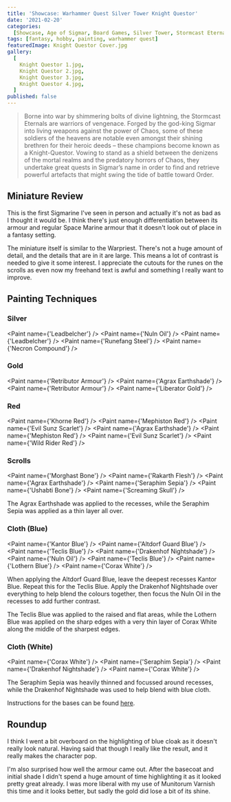```yaml
---
title: 'Showcase: Warhammer Quest Silver Tower Knight Questor'
date: '2021-02-20'
categories:
  [Showcase, Age of Sigmar, Board Games, Silver Tower, Stormcast Eternals]
tags: [fantasy, hobby, painting, warhammer quest]
featuredImage: Knight Questor Cover.jpg
gallery:
  [
    Knight Questor 1.jpg,
    Knight Questor 2.jpg,
    Knight Questor 3.jpg,
    Knight Questor 4.jpg,
  ]
published: false
---
```


> Borne into war by shimmering bolts of divine lightning, the Stormcast Eternals are warriors of vengenace. Forged by
> the god-king Sigmar into living weapons against the power of Chaos, some of these soldiers of the heavens are notable
> even amongst their shining brethren for their heroic deeds – these champions become known as a Knight-Questor. Vowing
> to stand as a shield between the denizens of the mortal realms and the predatory horrors of Chaos, they undertake
> great quests in Sigmar’s name in order to find and retrieve powerful artefacts that might swing the tide of battle
> toward Order.

## Miniature Review

This is the first Sigmarine I've seen in person and actually it's not as bad as I thought it would be. I think there's
just enough differentiation between its armour and regular Space Marine armour that it doesn't look out of place in a
fantasy setting.

The miniature itself is similar to the Warpriest. There's not a huge amount of detail, and the details that are in it
are large. This means a lot of contrast is needed to give it some interest. I appreciate the cutouts for the runes on
the scrolls as even now my freehand text is awful and something I really want to improve.

## Painting Techniques

### Silver
<Paint name={'Leadbelcher'} />
<Paint name={'Nuln Oil'} />
<Paint name={'Leadbelcher'} />
<Paint name={'Runefang Steel'} />
<Paint name={'Necron Compound'} />

### Gold
<Paint name={'Retributor Armour'} />
<Paint name={'Agrax Earthshade'} />
<Paint name={'Retributor Armour'} />
<Paint name={'Liberator Gold'} />

### Red
<Paint name={'Khorne Red'} />
<Paint name={'Mephiston Red'} />
<Paint name={'Evil Sunz Scarlet'} />
<Paint name={'Agrax Earthshade'} />
<Paint name={'Mephiston Red'} />
<Paint name={'Evil Sunz Scarlet'} />
<Paint name={'Wild Rider Red'} />

### Scrolls
<Paint name={'Morghast Bone'} />
<Paint name={'Rakarth Flesh'} />
<Paint name={'Agrax Earthshade'} />
<Paint name={'Seraphim Sepia'} />
<Paint name={'Ushabti Bone'} />
<Paint name={'Screaming Skull'} />

The Agrax Earthshade was applied to the recesses, while the Seraphim Sepia was applied as a thin layer all over.

### Cloth (Blue)
<Paint name={'Kantor Blue'} />
<Paint name={'Altdorf Guard Blue'} />
<Paint name={'Teclis Blue'} />
<Paint name={'Drakenhof Nightshade'} />
<Paint name={'Nuln Oil'} />
<Paint name={'Teclis Blue'} />
<Paint name={'Lothern Blue'} />
<Paint name={'Corax White'} />

When applying the Altdorf Guard Blue, leave the deepest recesses Kantor Blue. Repeat this for the Teclis Blue.
Apply the Drakenhof Nightshade over everything to help blend the colours together, then focus the Nuln Oil in the
recesses to add further contrast.

The Teclis Blue was applied to the raised and flat areas, while the Lothern Blue was applied on the sharp edges with a
very thin layer of Corax White along the middle of the sharpest edges.

### Cloth (White)
<Paint name={'Corax White'} />
<Paint name={'Seraphim Sepia'} />
<Paint name={'Drakenhof Nightshade'} />
<Paint name={'Corax White'} />

The Seraphim Sepia was heavily thinned and focussed around recesses, while the Drakenhof Nightshade was used to help
blend with blue cloth.

Instructions for the bases can be found [here](/showcase/board-games/silver-tower/kairic-acolytes/).

## Roundup

I think I went a bit overboard on the highlighting of blue cloak as it doesn't really look natural. Having said that
though I really like the result, and it really makes the character pop.

I'm also surprised how well the armour came out. After the basecoat and initial shade I didn't spend a huge amount of
time highlighting it as it looked pretty great already. I was more liberal with my use of Munitorum Varnish this time
and it looks better, but sadly the gold did lose a bit of its shine.
